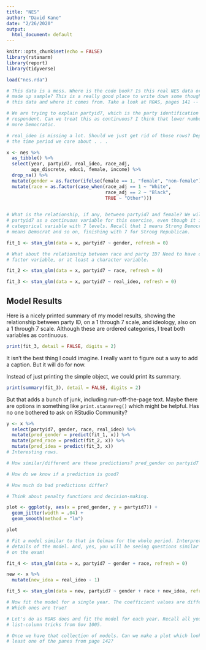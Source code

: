 ```yaml
---
title: "NES"
author: "David Kane"
date: "2/26/2020"
output:
  html_document: default
---
```


```r
knitr::opts_chunk$set(echo = FALSE)
library(rstanarm)
library(report)
library(tidyverse)

load("nes.rda")
```

```r
# This data is a mess. Where is the code book? Is this real NES data or some bs
# made up sample? This is a really good place to write down some thoughts on
# this data and where it comes from. Take a look at ROAS, pages 141 -- 142.

# We are trying to explain partyid7, which is the party identification of each
# respondent. Can we treat this as continuous? I think that lower numbers mean
# more Democratic.

# real_ideo is missing a lot. Should we just get rid of those rows? Depends on
# the time period we care about . . .

x <- nes %>% 
  as_tibble() %>% 
  select(year, partyid7, real_ideo, race_adj, 
         age_discrete, educ1, female, income) %>% 
  drop_na() %>% 
  mutate(gender = as.factor(ifelse(female == 1, "female", "non-female"))) %>% 
  mutate(race = as.factor(case_when(race_adj == 1 ~ "White",
                                    race_adj == 2 ~ "Black",
                                    TRUE ~ "Other")))
  
```

```r
# What is the relationship, if any, between partyid7 and female? We will treat
# partyid7 as a continuous variable for this exercise, even though it is a
# categorical variable with 7 levels. Recall that 1 means Strong Democrat, 2
# means Democrat and so on, finishing with 7 for Strong Republican.

fit_1 <- stan_glm(data = x, partyid7 ~ gender, refresh = 0)
```

```r
# What about the relationship between race and party ID? Need to have created a
# factor variable, or at least a character variable.

fit_2 <- stan_glm(data = x, partyid7 ~ race, refresh = 0)
```


```r
fit_3 <- stan_glm(data = x, partyid7 ~ real_ideo, refresh = 0)
```

## Model Results

Here is a nicely printed summary of my model results, showing the relationship between party ID, on a 1 through 7 scale, and ideology, also on a 1 through 7 scale. Although these are ordered categories, I treat both variables as continuous.

```r
print(fit_3, detail = FALSE, digits = 2)
```

It isn't the best thing I could imagine. I really want to figure out a way to add a caption. But it will do for now. 

Instead of just printing the simple object, we could print its summary.


```r
print(summary(fit_3), detail = FALSE, digits = 2)
```

But that adds a bunch of junk, including run-off-the-page text. Maybe there are options in something like `print.stanmvreg()` which might be helpful. Has no one bothered to ask on RStudio Community?

```r
y <- x %>% 
  select(partyid7, gender, race, real_ideo) %>% 
  mutate(pred_gender = predict(fit_1, x)) %>% 
  mutate(pred_race = predict(fit_2, x)) %>% 
  mutate(pred_idea = predict(fit_3, x)) 
# Interesting rows.

# How similar/different are these predictions? pred_gender on partyid7

# How do we know if a prediction is good?

# How much do bad predictions differ?

# Think about penalty functions and decision-making.


```

```r
plot <- ggplot(y, aes(x = pred_gender, y = partyid7)) +
  geom_jitter(width = .04) + 
  geom_smooth(method = "lm")

plot
```

```r
# Fit a model similar to that in Gelman for the whole period. Interpret the
# details of the model. And, yes, you will be seeing questions similar to this
# on the exam!

fit_4 <- stan_glm(data = x, partyid7 ~ gender + race, refresh = 0)

new <- x %>%
  mutate(new_idea = real_ideo - 1)

fit_5 <- stan_glm(data = new, partyid7 ~ gender + race + new_idea, refresh = 0)

# Now fit the model for a single year. The coefficient values are different!
# Which ones are true?

# Let's do as ROAS does and fit the model for each year. Recall all your
# list-column tricks from Gov 1005.

# Once we have that collection of models. Can we make a plot which looks like at
# least one of the panes from page 142?


```

